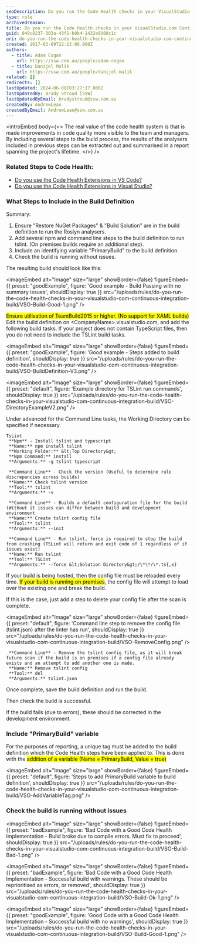 ```yaml
---
seoDescription: Do you run the Code Health checks in your VisualStudio.com Continuous Integration Build?
type: rule
archivedreason:
title: Do you run the Code Health checks in your VisualStudio.com Continuous Integration Build?
guid: 049c8237-303a-43f1-b0b4-1432e8908c1c
uri: do-you-run-the-code-health-checks-in-your-visualstudio-com-continuous-integration-build
created: 2017-03-09T22:13:06.000Z
authors:
  - title: Adam Cogan
    url: https://ssw.com.au/people/adam-cogan
  - title: Danijel Malik
    url: https://ssw.com.au/people/danijel-malik
related: []
redirects: []
lastUpdated: 2024-06-08T03:27:17.000Z
lastUpdatedBy: Brady Stroud [SSW]
lastUpdatedByEmail: bradystroud@ssw.com.au
createdBy: AndrewLean
createdByEmail: AndrewLean@ssw.com.au
---
```


<introEmbed
  body={<>
The real value of the code health system is that is made improvements in code quality more visible to the team and managers. By including several steps to the build process, the results of the analysers included in previous steps can be extracted out and summarised in a report spanning the project's lifetime.
  </>}
/>
### Related Steps to Code Health:

- [Do you use the Code Health Extensions in VS Code?](/do-you-use-the-code-health-extensions-in-vs-code)
- [Do you use the Code Health Extensions in Visual Studio?](/do-you-use-the-code-health-extensions-in-visual-studio)

### What Steps to Include in the Build Definition

Summary:

1. Ensure "Restore NuGet Packages" & "Build Solution" are in the build definition to run the Roslyn analysers.
2. Add several npm and command line steps to the build definition to run tslint. (On premises builds require an additional step).
3. Include an identifying variable "PrimaryBuild" to the build definition.
4. Check the build is running without issues.

The resulting build should look like this:

<imageEmbed
  alt="Image"
  size="large"
  showBorder={false}
  figureEmbed={{
    preset: "goodExample",
    figure: 'Good example - Build Passing with no summary issues',
    shouldDisplay: true
  }}
  src="/uploads/rules/do-you-run-the-code-health-checks-in-your-visualstudio-com-continuous-integration-build/VSO-Build-Good-1.png"
/>

<mark>Ensure utilisation of TeamBuild2015 or higher. (No support for XAML builds)</mark>
Edit the build definition on &lt;CompanyName&gt;.visualstudio.com, and add the following build tasks.
If your project does not contain TypeScript files, then you do not need to include the TSLint build tasks.

<imageEmbed
  alt="Image"
  size="large"
  showBorder={false}
  figureEmbed={{
    preset: "goodExample",
    figure: 'Good example - Steps added to build definition',
    shouldDisplay: true
  }}
  src="/uploads/rules/do-you-run-the-code-health-checks-in-your-visualstudio-com-continuous-integration-build/VSO-BuildDefinition-V3.png"
/>


<imageEmbed
  alt="Image"
  size="large"
  showBorder={false}
  figureEmbed={{
    preset: "default",
    figure: 'Example directory for TSLint run commands',
    shouldDisplay: true
  }}
  src="/uploads/rules/do-you-run-the-code-health-checks-in-your-visualstudio-com-continuous-integration-build/VSO-DirectoryExampleV2.png"
/>

Under advanced for the Command Line tasks, the Working Directory can be specified if necessary.

```shell
TsLint
 **Npm** - Install tslint and typescript
 **Name:** npm install tslint
 **Working Folder:** &lt;Top Directory&gt;
 **Npm Command:** install
 **Arguments:** -g tslint typescript

 **Command Line** - Check the version (Useful to determine rule discrepancies across builds)
 **Name:** Check tslint version
 **Tool:** tslint
 **Arguments:** -v

 **Command Line** - Builds a default configuration file for the build (Without it issues can differ between build and development environment
 **Name:** Create tslint config file
 **Tool:** tslint
 **Arguments:** --init

 **Command Line** - Run tslint, force is required to stop the build from crashing (TSLint will return and exit code of 1 regardless of if issues exist)
 **Name:** Run tslint
 **Tool:** TSLint
 **Arguments:** --force &lt;Solution Directory&gt;/\*\*/\*.ts{,x}
```

If your build is being hosted, then the config file must be reloaded every time. <mark>If your build is running on premises</mark>, the config file will attempt to load over the existing one and break the build.

If this is the case, just add a step to delete your config file after the scan is complete.


<imageEmbed
  alt="Image"
  size="large"
  showBorder={false}
  figureEmbed={{
    preset: "default",
    figure: 'Command line step to remove the config file (tslint.json) after the linter has run',
    shouldDisplay: true
  }}
  src="/uploads/rules/do-you-run-the-code-health-checks-in-your-visualstudio-com-continuous-integration-build/VSO-RemoveConfig.png"
/>

```shell
 **Command Line** - Remove the tslint config file, as it will break future scan if the build is on premises if a config file already exists and an attempt to add another one is made.
 **Name:** Remove tslint config
 **Tool:** del
 **Arguments:** tslint.json
```

Once complete, save the build definition and run the build.

Then check the build is successful.

If the build fails (due to errors), these should be corrected in the development environment.

### Include "PrimaryBuild" variable

For the purposes of reporting, a unique tag must be added to the build definition which the Code Health steps have been applied to.
This is done with the <mark>addition of a variable (Name = PrimaryBuild, Value = true)</mark>


<imageEmbed
  alt="Image"
  size="large"
  showBorder={false}
  figureEmbed={{
    preset: "default",
    figure: 'Steps to add PrimaryBuild variable to build definition',
    shouldDisplay: true
  }}
  src="/uploads/rules/do-you-run-the-code-health-checks-in-your-visualstudio-com-continuous-integration-build/VSO-AddVariableTag.png"
/>

### Check the build is running without issues

<imageEmbed
  alt="Image"
  size="large"
  showBorder={false}
  figureEmbed={{
    preset: "badExample",
    figure: 'Bad Code with a Good Code Health Implementation - Build broke due to compile errors. Must fix to proceed',
    shouldDisplay: true
  }}
  src="/uploads/rules/do-you-run-the-code-health-checks-in-your-visualstudio-com-continuous-integration-build/VSO-Build-Bad-1.png"
/>

<imageEmbed
  alt="Image"
  size="large"
  showBorder={false}
  figureEmbed={{
    preset: "badExample",
    figure: 'Bad Code with a Good Code Health Implementation - Successful build with warnings. These should be reprioritised as errors, or removed',
    shouldDisplay: true
  }}
  src="/uploads/rules/do-you-run-the-code-health-checks-in-your-visualstudio-com-continuous-integration-build/VSO-Build-Ok-1.png"
/>

<imageEmbed
  alt="Image"
  size="large"
  showBorder={false}
  figureEmbed={{
    preset: "goodExample",
    figure: 'Good Code with a Good Code Health Implementation - Successful build with no warnings',
    shouldDisplay: true
  }}
  src="/uploads/rules/do-you-run-the-code-health-checks-in-your-visualstudio-com-continuous-integration-build/VSO-Build-Good-1.png"
/>
